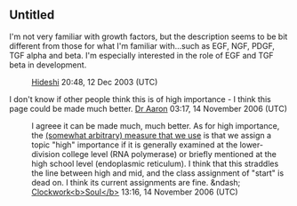 <article id="399043" title=Talk:Growth factor>
	<talkpage id="399043" title="Talk:Growth factor">
{{WikiProject Cell Signaling|importance=high|class=start}}
{{Wikiproject MCB|importance=High|class=Start}}

==Untitled==
I'm not very familiar with growth factors, but the description seems to be bit different from those for what I'm familiar with...such as EGF, NGF, PDGF, TGF alpha and beta.  I'm especially interested in the role of EGF and TGF beta in development.
:[[User:Hideshi|Hideshi]] 20:48, 12 Dec 2003 (UTC)

I don't know if other people think this is of high importance - I think this page could be made much better.
[[User:Dr Aaron|Dr Aaron]] 03:17, 14 November 2006 (UTC)
:I agreee it can be made much, much better. As for high importance, the [[Wikipedia:WikiProject Molecular and Cellular Biology/Worklist#Importance|(somewhat arbitrary) measure that we use]] is that we assign a topic &quot;high&quot; importance if it is generally examined at the lower-division college level (RNA polymerase) or briefly mentioned at the high school level (endoplasmic reticulum). I think that this straddles the line between high and mid, and the class assignment of &quot;start&quot; is dead on. I think its current assignments are fine. &amp;ndash; [[User:ClockworkSoul|Clockwork]][[User_talk:ClockworkSoul|&lt;b&gt;Soul&lt;/b&gt;]] 13:16, 14 November 2006 (UTC)
	</talkpage>
</article>